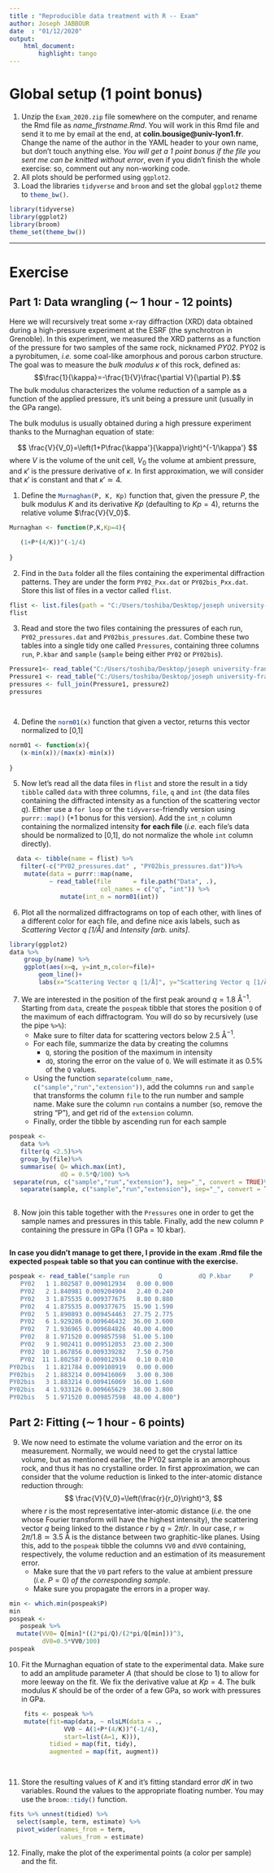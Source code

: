 ---
title : "Reproducible data treatment with R -- Exam"
author: Joseph JABBOUR
date  : "01/12/2020"
output: 
    html_document:
        highlight: tango
---

# Global setup (1 point bonus)

1. Unzip the `Exam_2020.zip` file somewhere on the computer, and rename the Rmd file as *name_firstname.Rmd*. You will work in this Rmd file and send it to me by email at the end, at **colin.bousige@univ-lyon1.fr**. Change the name of the author in the YAML header to your own name, but don't touch anything else. *You will get a 1 point bonus if the file you sent me can be knitted without error*, even if you didn't finish the whole exercise: so, comment out any non-working code.
2. All plots should be performed using `ggplot2`.
3. Load the libraries `tidyverse`{.R} and `broom` and set the global `ggplot2`{.R} theme to `theme_bw()`{.R}.

```{r, message=FALSE}
library(tidyverse)
library(ggplot2)
library(broom)
theme_set(theme_bw())
```

---

# Exercise

## Part 1: Data wrangling ($\sim$ 1 hour - 12 points)

Here we will recursively treat some x-ray diffraction (XRD) data obtained during a high-pressure experiment at the ESRF (the synchrotron in Grenoble). In this experiment, we measured the XRD patterns as a function of the pressure for two samples of the same rock, nicknamed *PY02*. PY02 is a pyrobitumen, *i.e.* some coal-like amorphous and porous carbon structure. The goal was to measure the *bulk modulus* $\kappa$ of this rock, defined as:
$$\frac{1}{\kappa}=-\frac{1}{V}\frac{\partial V}{\partial P}.$$
The bulk modulus characterizes the volume reduction of a sample as a function of the applied pressure, it's unit being a pressure unit (usually in the GPa range).

The bulk modulus is usually obtained during a high pressure experiment thanks to the Murnaghan equation of state:

$$
\frac{V}{V_0}=\left(1+P\frac{\kappa'}{\kappa}\right)^{-1/\kappa'}
$$
where $V$ is the volume of the unit cell, $V_0$ the volume at ambient pressure, and $\kappa'$ is the pressure derivative of $\kappa$. In first approximation, we will consider that $\kappa'$ is constant and that $\kappa'\simeq4$.

1. Define the `Murnaghan(P, K, Kp)`{.R} function that, given the pressure $P$, the bulk modulus $K$ and its derivative $Kp$ (defaulting to $Kp=4$), returns the relative volume $\frac{V}{V_0}$.

```{r}
Murnaghan <- function(P,K,Kp=4){

   (1+P*(4/K))^(-1/4)   
   
}
```

2. Find in the `Data`{.R} folder all the files containing the experimental diffraction patterns. They are under the form `PY02_Pxx.dat`{.R} or `PY02bis_Pxx.dat`{.R}. Store this list of files in a vector called `flist`{.R}.

```{r}
flist <- list.files(path = "C:/Users/toshiba/Desktop/joseph university-france/R in class/Data", pattern= "PY02")
flist
```

3. Read and store the two files containing the pressures of each run, `PY02_pressures.dat`{.R} and `PY02bis_pressures.dat`{.R}. Combine these two tables into a single tidy one called `Pressures`{.R}, containing three columns `run`{.R}, `P.kbar`{.R} and `sample`{.R} (`sample`{.R} being either `PY02` or `PY02bis`).

```{r}
Pressure1<- read_table("C:/Users/toshiba/Desktop/joseph university-france/R in class/Data/PY02_pressures.dat", col_names = c("run", "P.Kbar"))
Pressure1 <- read_table("C:/Users/toshiba/Desktop/joseph university-france/R in class/Data/PY02bis_pressures.dat")
pressures <- full_join(Pressure1, pressure2)
pressures




```

4. Define the `norm01(x)`{.R} function that given a vector, returns this vector normalized to [0,1]

```{r}

norm01 <- function(x){
   (x-min(x))/(max(x)-min(x))
   
}
```

5. Now let's read all the data files in `flist` and store the result in a tidy `tibble` called `data` with three columns, `file`, `q` and `int` (the data files containing the diffracted intensity as a function of the scattering vector $q$). Either use a `for loop` or the `tidyverse`-friendly version using `purrr::map()`{.R} (+1 bonus for this version). Add the `int_n` column containing the normalized intensity **for each file** (*i.e.* each file's data should be normalized to [0,1], do not normalize the whole `int` column directly).

```{r}

  data <- tibble(name = flist) %>%
   filter(-c("PY02_pressures.dat" , "PY02bis_pressures.dat"))%>%
    mutate(data = purrr::map(name,
           ~ read_table(file      = file.path("Data", .),
                         col_names = c("q", "int")) %>%
              mutate(int_n = norm01(int)) 
```

6. Plot all the normalized diffractograms on top of each other, with lines of a different color for each file, and define nice axis labels, such as *Scattering Vector q [1/Å]* and *Intensity [arb. units]*.

```{r}
library(ggplot2)
data %>% 
    group_by(name) %>%
    ggplot(aes(x=q, y=int_n,color=file)+
        geom_line()+
        labs(x="Scattering Vector q [1/Å]", y="Scattering Vector q [1/Å]")
```

7. We are interested in the position of the first peak around $q=1.8$ Å$^{-1}$. Starting from `data`, create the `pospeak` tibble that stores the position `Q` of the maximum of each diffractogram. You will do so by recursively (use the pipe `%>%`):
    - Make sure to filter data for scattering vectors below 2.5 Å$^{-1}$. 
    - For each file, summarize the data by creating the columns
        - `Q`, storing the position of the maximum in intensity
        - `dQ`, storing the error on the value of `Q`. We will estimate it as 0.5% of the `Q` values.
    - Using the function `separate(column_name, c("sample","run","extension"))`{.R}, add the columns `run` and `sample` that transforms the column `file` to the run number and sample name. Make sure the column `run` contains a number (so, remove the string "P"), and get rid of the `extension` column.
    - Finally, order the tibble by ascending run for each sample

```{r}
pospeak <- 
   data %>%
   filter(q <2.5)%>%
   group_by(file)%>%
   summarise( Q= which.max(int),
              dQ = 0.5*Q/100) %>%
 separate(run, c("sample","run","extension"), sep="_", convert = TRUE)%>%
   separate(sample, c("sample","run","extension"), sep="_", convert = TRUE)
   
```

8. Now join this table together with the `Pressures` one in order to get the sample names and pressures in this table. Finally, add the new column `P` containing the pressure in GPa (1 GPa = 10 kbar).

```{r}

```

**In case you didn't manage to get there, I provide in the exam .Rmd file the expected `pospeak` table so that you can continue with the exercise.**

```{r include=FALSE, warning=FALSE, message=FALSE}
pospeak <- read_table("sample run        Q          dQ P.kbar     P
   PY02   1 1.802587 0.009012934   0.00 0.000
   PY02   2 1.840981 0.009204904   2.40 0.240
   PY02   3 1.875535 0.009377675   8.80 0.880
   PY02   4 1.875535 0.009377675  15.90 1.590
   PY02   5 1.890893 0.009454463  27.75 2.775
   PY02   6 1.929286 0.009646432  36.00 3.600
   PY02   7 1.936965 0.009684826  40.00 4.000
   PY02   8 1.971520 0.009857598  51.00 5.100
   PY02   9 1.902411 0.009512053  23.00 2.300
   PY02  10 1.867856 0.009339282   7.50 0.750
   PY02  11 1.802587 0.009012934   0.10 0.010
PY02bis   1 1.821784 0.009108919   0.00 0.000
PY02bis   2 1.883214 0.009416069   3.00 0.300
PY02bis   3 1.883214 0.009416069  16.00 1.600
PY02bis   4 1.933126 0.009665629  38.00 3.800
PY02bis   5 1.971520 0.009857598  48.00 4.800")
```


## Part 2: Fitting ($\sim$ 1 hour - 6 points)


9. We now need to estimate the volume variation and the error on its measurement. Normally, we would need to get the crystal lattice volume, but as mentioned earlier, the PY02 sample is an amorphous rock, and thus it has no crystalline order. In first approximation, we can consider that the volume reduction is linked to the inter-atomic distance reduction through:
$$
\frac{V}{V_0}=\left(\frac{r}{r_0}\right)^3,
$$
where $r$ is the most representative inter-atomic distance (*i.e.* the one whose Fourier transform will have the highest intensity), the scattering vector $q$ being linked to the distance $r$ by $q=2\pi/r$. In our case, $r \simeq 2\pi/1.8\simeq 3.5$ Å is the distance between two graphitic-like planes.
Using this, add to the `pospeak` tibble the columns `VV0` and `dVV0` containing, respectively, the volume reduction and an estimation of its measurement error. 
    - Make sure that the `V0` part refers to the value at ambient pressure (*i.e.* $P=0$) *of the corresponding sample*. 
    - Make sure you propagate the errors in a proper way.

```{r}
min <- which.min(pospeak$P)
min
pospeak <-
   pospeak %>%
  mutate(VV0= Q[min]*((2*pi/Q)/(2*pi/Q[min]))^3,
         dV0=0.5*VV0/100)
pospeak
```

10. Fit the Murnaghan equation of state to the experimental data. Make sure to add an amplitude parameter $A$ (that should be close to 1) to allow for more leeway on the fit. We fix the derivative value at $Kp=4$. The bulk modulus $K$ should be of the order of a few GPa, so work with pressures in GPa.

```{r}

    fits <- pospeak %>% 
    mutate(fit=map(data, ~ nlsLM(data = .,
               VV0 ~ A(1+P*(4/K))^(-1/4), 
               start=list(A=1, K))),
           tidied = map(fit, tidy),
           augmented = map(fit, augment))

    
```

11. Store the resulting values of $K$ and it's fitting standard error $dK$ in two variables. Round the values to the appropriate floating number. You may use the `broom::tidy()`{.R} function.

```{r}
fits %>% unnest(tidied) %>% 
  select(sample, term, estimate) %>% 
  pivot_wider(names_from = term, 
              values_from = estimate)
```

12. Finally, make the plot of the experimental points (a color per sample) and the fit.

```{r}

```












